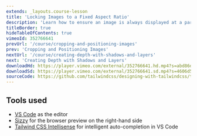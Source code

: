 ```yaml
---
extends: _layouts.course-lesson
title: 'Locking Images to a Fixed Aspect Ratio'
description: 'Learn how to ensure an image is always displayed at a particular aspect ratio.'
titleBorder: true
hideTableOfContents: true
vimeoId: 352766641
prevUrl: '/course/cropping-and-positioning-images'
prev: 'Cropping and Positioning Images'
nextUrl: '/course/creating-depth-with-shadows-and-layers'
next: 'Creating Depth with Shadows and Layers'
downloadHd: https://player.vimeo.com/external/352766641.hd.mp4?s=abd86dd06723d552ea95cbb5eb52ad9ab798b63a&profile_id=175&download=1
downloadSd: https://player.vimeo.com/external/352766641.sd.mp4?s=4606d5fadb5929ac86ac1ecd61080e896642aef0&profile_id=165&download=1
sourceCode: https://github.com/tailwindcss/designing-with-tailwindcss/tree/master/02-designing-an-image-card/06-locking-images-to-a-fixed-aspect-ratio
---
```


## Tools used

- [VS Code](https://code.visualstudio.com/) as the editor
- [Sizzy](https://adamwathan.me/sizzy) for the browser preview on the right-hand side
- [Tailwind CSS Intellisense](https://marketplace.visualstudio.com/items?itemName=bradlc.vscode-tailwindcss) for intelligent auto-completion in VS Code
